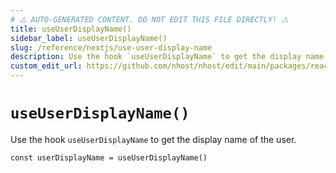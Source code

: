 ```yaml
---
# ⚠️ AUTO-GENERATED CONTENT. DO NOT EDIT THIS FILE DIRECTLY! ⚠️
title: useUserDisplayName()
sidebar_label: useUserDisplayName()
slug: /reference/nextjs/use-user-display-name
description: Use the hook `useUserDisplayName` to get the display name of the user.
custom_edit_url: https://github.com/nhost/nhost/edit/main/packages/react/src/hooks/user.ts#L319
---
```


# `useUserDisplayName()`

Use the hook `useUserDisplayName` to get the display name of the user.

```tsx
const userDisplayName = useUserDisplayName()
```

